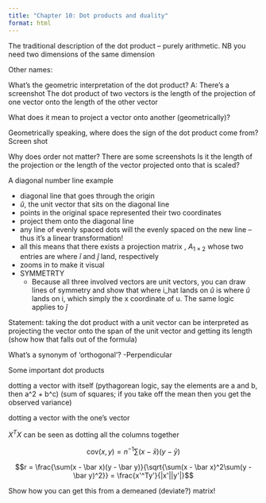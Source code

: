 ```yaml
---
title: "Chapter 10: Dot products and duality"
format: html
---
```


The traditional description of the dot product -- purely arithmetic.
NB you need two dimensions of the same dimension

Other names: 

What's the geometric interpretation of the dot product?
A: There's a screenshot
The dot product of two vectors is the length of the projection of one vector onto the length of the other vector

What does it mean to project a vector onto another (geometrically)?

Geometrically speaking, where does the sign of the dot product come from?
Screen shot

Why does order not matter?
There are some screenshots
Is it the length of the projection or the length of the vector projected onto that is scaled?

A diagonal number line example

* diagonal line that goes through the origin
* $\hat u$, the unit vector that sits on the diagonal line
* points in the original space represented their two coordinates
* project them onto the diagonal line
* any line of evenly spaced dots will the evenly spaced on the new line -- thus it's a linear transformation!
* all this means that there exists a projection matrix , $A_{1 \times 2}$ whose two entries are where $\hat i$ and $\hat j$ land, respectively
* zooms in to make it visual
* SYMMETRTY
  - Because all three involved vectors are unit vectors, you can draw lines of symmetry and show that where i_hat lands on $\hat u$ is where $\hat u$ lands on \hat i, which simply the x coordinate of u. The same logic applies to $\hat j$
  
Statement: taking the dot product with a unit vector can be interpreted as projecting the vector onto the span of the unit vector and getting its length (show how that falls out of the formula)

What's a synonym of 'orthogonal'?
-Perpendicular

Some important dot products

dotting a vector with itself
(pythagorean logic, say the elements are a and b, then a^2 + b^c)
(sum of squares; if you take off the mean then you get the observed variance)

dotting a vector with the one's vector


$X^TX$ can be seen as dotting all the columns together

$$\text{cov}(x, y)= n^{-1} \sum(x - \bar x)(y - \bar y)$$

$$r = \frac{\sum(x - \bar x)(y - \bar y)}{\sqrt{\sum(x - \bar x)^2\sum(y - \bar y)^2}} = \frac{x'^Ty'}{|x'||y'|}$$

Show how you can get this from a demeaned (deviate?) matrix!